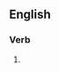 ==English==

===Verb===
{{head|en|verb form}}

# {{present participle of|overwrite|lang=en|nocat=1}}